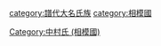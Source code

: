 [[Category:中村氏_(相模國)|Category:中村氏 (相模國)]]
[[category:譜代大名氏族|category:譜代大名氏族]]
[[category:相模國|category:相模國]]